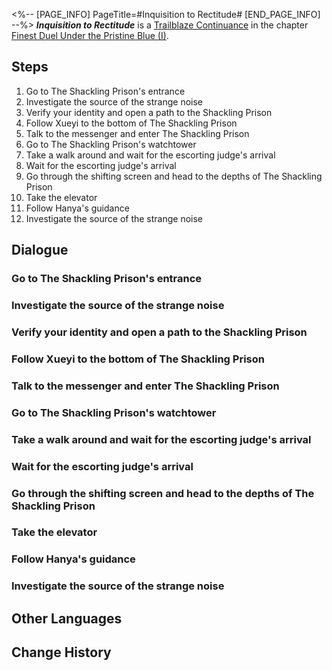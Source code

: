 <%-- [PAGE_INFO]
PageTitle=#Inquisition to Rectitude#
[END_PAGE_INFO] --%>
{{Stub|Dialogue.}}
{{Mission Infobox
|id            = 2022104
|title         = 
|image         = <!--Mission Inquisition to Rectitude.png-->
|type          = Trailblaze Continuance
|event_name    = 
|chapter       = Finest Duel Under the Pristine Blue (I)
|requirements  = [[Trailblaze Continuance]] ''[[Inquisition to Rectitude]]'' completed
|summary       = <!--official mission summary from Fate's Atlas-->
|characters    = Dan Heng; Hanya; Jiaoqiu; Messenger; Trailblazer; Xueyi
|startLocation = [[The Xianzhou Luofu]] - [[Scalegorge Waterscape]]
|world         = The Xianzhou Luofu
|area          = Scalegorge Waterscape
|prev          = 
|next          = Rogues on the Run
|rewards       = Trailblaze EXP*800; Stellar Jade*100; Traveler's Guide*8; Refined Aether*6; To Naraka We Sink (Disk)*1 { text = ''To Naraka We Sink'' }; Eight Great Cold Hells (Disk)*1 { text = ''Eight Great Cold Hells'' }; Credit*120,000
}}
'''''Inquisition to Rectitude''''' is a [[Trailblaze Continuance]] in the chapter [[Finest Duel Under the Pristine Blue (I)]].

==Steps==
# Go to The Shackling Prison's entrance
# Investigate the source of the strange noise
# Verify your identity and open a path to the Shackling Prison
# Follow Xueyi to the bottom of The Shackling Prison
# Talk to the messenger and enter The Shackling Prison
# Go to The Shackling Prison's watchtower
# Take a walk around and wait for the escorting judge's arrival
# Wait for the escorting judge's arrival
# Go through the shifting screen and head to the depths of The Shackling Prison
# Take the elevator
# Follow Hanya's guidance
# Investigate the source of the strange noise

<!--
==Gameplay Notes==

--><!--
==Trial Character==

-->
==Dialogue==
{{Stub Dialogue}}
===Go to The Shackling Prison's entrance{{subst:void|<!--202210428-->}}===
{{Mission Description|type=continuance|location=Scalegorge Waterscape|In light of Feixiao's request, you stepped into the Shackling Prison and left your statements. The Yaoqing messenger that she dispatched whisked away the long-detained borisin leader, Hoolay, who was being held on the Xianzhou Luofu.}}
{{Dialogue Start}}
:{{tx}}
{{Dialogue End}}

===Investigate the source of the strange noise{{subst:void|<!--202210414-->}}===
{{Mission Description|type=continuance|location=The Shackling Prison|update|In light of Feixiao's request, you stepped into the Shackling Prison and left your statements. The Yaoqing messenger that she dispatched whisked away the long-detained borisin leader, Hoolay, who was being held on the Xianzhou Luofu.<br />Deep in The Shackling Prison, the abyssal treachery of the conspiracy gradually dawned upon you.}}
{{Dialogue Start}}
:{{tx}}
{{Dialogue End}}

===Verify your identity and open a path to the Shackling Prison{{subst:void|<!--202210415-->}}===
{{Dialogue Start}}
:{{tx}}
{{Dialogue End}}

===Follow Xueyi to the bottom of The Shackling Prison{{subst:void|<!--202210422-->}}===
{{Dialogue Start}}
:{{tx}}
{{Dialogue End}}

===Talk to the messenger and enter The Shackling Prison{{subst:void|<!--202210405-->}}===
{{Mission Description|type=continuance|location=The Shackling Prison|update|In light of Feixiao's request, you stepped into the Shackling Prison and left your statements. The Yaoqing messenger that she dispatched whisked away the long-detained borisin leader, Hoolay, who was being held on the Xianzhou Luofu.}}
{{Dialogue Start}}
:{{tx}}
{{Dialogue End}}

===Go to The Shackling Prison's watchtower{{subst:void|<!--202210411-->}}===
{{Dialogue Start}}
:{{tx}}
{{Dialogue End}}

===Take a walk around and wait for the escorting judge's arrival{{subst:void|<!--202210401-->}}===
{{Dialogue Start}}
:{{tx}}
{{Dialogue End}}

===Wait for the escorting judge's arrival{{subst:void|<!--202210403-->}}===
{{Dialogue Start}}
:{{tx}}
{{Dialogue End}}

===Go through the shifting screen and head to the depths of The Shackling Prison{{subst:void|<!--202210423-->}}===
{{Dialogue Start}}
:{{tx}}
{{Dialogue End}}

===Take the elevator{{subst:void|<!--202210425-->}}===
{{Dialogue Start}}
:{{tx}}
{{Dialogue End}}

===Follow Hanya's guidance{{subst:void|<!--202210410-->}}===
{{Dialogue Start}}
:{{tx}}
{{Dialogue End}}

===Investigate the source of the strange noise{{subst:void|<!--202210413-->}}===
{{Mission Description|type=continuance|location=The Shackling Prison|update|In light of Feixiao's request, you stepped into the Shackling Prison and left your statements. The Yaoqing messenger that she dispatched whisked away the long-detained borisin leader, Hoolay, who was being held on the Xianzhou Luofu.<br />Deep in The Shackling Prison, the abyssal treachery of the conspiracy gradually dawned upon you.}}
{{Dialogue Start}}
:{{tx}}
{{Dialogue End}}

==Other Languages==
{{Other Languages
|en   = Inquisition to Rectitude
|zhs  = 诘辩无愧，折狱论非
|zht  = 詰辯無愧，折獄論非
|ja   = 折獄を論じる是非
|ko   = 떳떳한 변론, 옥 중의 조사
|es   = Conciencias limpias y jaulas rotas
|fr   = Inquisition et droiture
|ru   = Чистая совесть и сломанная клетка
|th   = ถ้อยคำให้การ สู่ถิ่นแดนขัง
|vi   = Tự Tin Đối Chất, Vào Ngục Cho Lời Khai
|de   = Inquisition der Rechtschaffenheit
|id   = Argumen yang Jujur, Penjara yang Bobrok
|pt   = Inquisição da Retidão
}}

==Change History==
{{Change History|2.4}}
